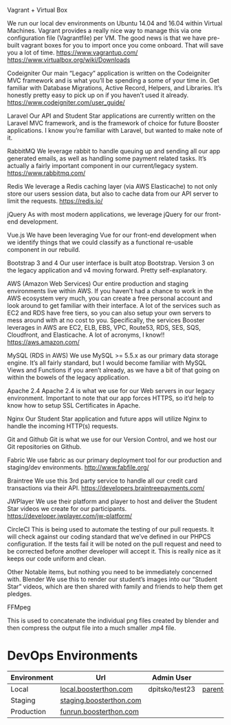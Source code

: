 
<Meta title="Booster Environent Overview" />

Vagrant + Virtual Box

We run our local dev environments on Ubuntu 14.04 and 16.04 within Virtual Machines. Vagrant provides a really nice way to manage this via one configuration file (Vagrantfile) per VM. The good news is that we have pre-built vagrant boxes for you to import once you come onboard. That will save you a lot of time.
https://www.vagrantup.com/ 
https://www.virtualbox.org/wiki/Downloads



Codeigniter
Our main “Legacy” application is written on the Codeigniter MVC framework and is what you’ll be spending a some of your time in. Get familiar with Database Migrations, Active Record, Helpers, and Libraries. It’s honestly pretty easy to pick up on if you haven’t used it already.
https://www.codeigniter.com/user_guide/



Laravel
Our API and Student Star applications are currently written on the Laravel MVC framework, and is the framework of choice for future Booster applications. I know you’re familiar with Laravel, but wanted to make note of it.



RabbitMQ
We leverage rabbit to handle queuing up and sending all our app generated emails, as well as handling some payment related tasks. It’s actually a fairly important component in our current/legacy system.
https://www.rabbitmq.com/



Redis
We leverage a Redis caching layer (via AWS Elasticache) to not only store our users session data, but also to cache data from our API server to limit the requests.
https://redis.io/



jQuery
As with most modern applications, we leverage jQuery for our front-end development.



Vue.js
We have been leveraging Vue for our front-end development when we identify things that we could classify as a functional re-usable component in our rebuild.



Bootstrap 3 and 4
Our user interface is built atop Bootstrap. Version 3 on the legacy application and v4 moving forward. Pretty self-explanatory.



AWS (Amazon Web Services)
Our entire production and staging environments live within AWS. If you haven’t had a chance to work in the AWS ecosystem very much, you can create a free personal account and look around to get familiar with their interface. A lot of the services such as EC2 and RDS have free tiers, so you can also setup your own servers to mess around with at no cost to you. Specifically, the services Booster leverages in AWS are EC2, ELB, EBS, VPC, Route53, RDS, SES, SQS, Cloudfront, and Elasticache. A lot of acronyms, I know!!
https://aws.amazon.com/



MySQL (RDS in AWS)
We use MySQL >= 5.5.x as our primary data storage engine. It’s all fairly standard, but I would become familiar with MySQL Views and Functions if you aren’t already, as we have a bit of that going on within the bowels of the legacy application.



Apache 2.4
Apache 2.4 is what we use for our Web servers in our legacy environment. Important to note that our app forces HTTPS, so it’d help to know how to setup SSL Certificates in Apache.



Nginx
Our Student Star application and future apps will utilize Nginx to handle the incoming HTTP(s) requests.


Git and Github
Git is what we use for our Version Control, and we host our Git repositories on Github.



Fabric
We use fabric as our primary deployment tool for our production and staging/dev environments.
http://www.fabfile.org/



Braintree
We use this 3rd party service to handle all our credit card transactions via their API.
https://developers.braintreepayments.com/



JWPlayer
We use their platform and player to host and deliver the Student Star videos we create for our participants.
https://developer.jwplayer.com/jw-platform/



CircleCI
This is being used to automate the testing of our pull requests. It will check against our coding standard that we’ve defined in our PHPCS configuration. If the tests fail it will be noted on the pull request and need to be corrected before another developer will accept it. This is really nice as it keeps our code uniform and clean.
 
Other Notable items, but nothing you need to be immediately concerned with.
Blender
We use this to render our student’s images into our “Student Star” videos, which are then shared with family and friends to help them get pledges.



FFMpeg

This is used to concatenate the individual png files created by blender and then compress the output file into a much smaller .mp4 file.
# DevOps Environments

| Environment | Url                          | Admin User | Parent User |
|-------------|------------------------------|------------|-------------|
| Local       | [local.boosterthon.com][2]   | dpitsko/test23 | parent@boosterthon.com/secret |
| Staging     | [staging.boosterthon.com][1] | |
| Production  | [funrun.boosterthon.com][0]  | |

[0]: https://funrun.com
[1]: https://staging.boosterthon.com
[2]: https://local.boosterthon.com